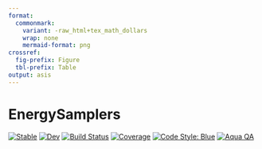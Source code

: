```yaml
---
format:
  commonmark:
    variant: -raw_html+tex_math_dollars
    wrap: none
    mermaid-format: png
crossref:
  fig-prefix: Figure
  tbl-prefix: Table
output: asis
---
```


# EnergySamplers

[![Stable](https://img.shields.io/badge/docs-stable-blue.svg)](https://JuliaTrustworthyAI.github.io/EnergySamplers.jl/stable/)
[![Dev](https://img.shields.io/badge/docs-dev-blue.svg)](https://JuliaTrustworthyAI.github.io/EnergySamplers.jl/dev/)
[![Build Status](https://github.com/JuliaTrustworthyAI/EnergySamplers.jl/actions/workflows/CI.yml/badge.svg?branch=main)](https://github.com/JuliaTrustworthyAI/EnergySamplers.jl/actions/workflows/CI.yml?query=branch%3Amain)
[![Coverage](https://codecov.io/gh/JuliaTrustworthyAI/EnergySamplers.jl/branch/main/graph/badge.svg)](https://codecov.io/gh/JuliaTrustworthyAI/EnergySamplers.jl)
[![Code Style: Blue](https://img.shields.io/badge/code%20style-blue-4495d1.svg)](https://github.com/invenia/BlueStyle)
[![Aqua QA](https://raw.githubusercontent.com/JuliaTesting/Aqua.jl/master/badge.svg)](https://github.com/JuliaTesting/Aqua.jl)